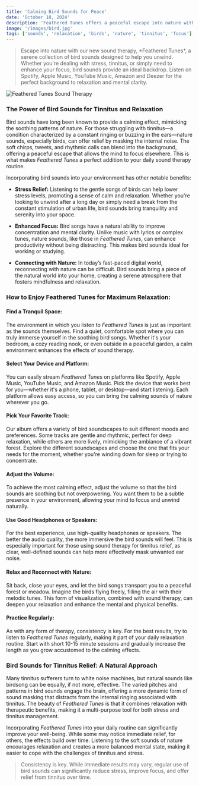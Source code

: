 ```yaml
---
title: 'Calming Bird Sounds for Peace'
date: 'October 18, 2024'
description: 'Feathered Tunes offers a peaceful escape into nature with calming bird sounds, perfect for relaxation and reducing stress.'
image: '/images/bird.jpg'
tags: ['sounds', 'relaxation', 'birds', 'nature', 'tinnitus', 'focus']
---
```


<Blockquote>
  Escape into nature with our new sound therapy, *Feathered Tunes*, a serene
  collection of bird sounds designed to help you unwind. Whether you're dealing
  with stress, tinnitus, or simply need to enhance your focus, bird sounds
  provide an ideal backdrop. Listen on Spotify, Apple Music, YouTube Music,
  Amazon and Deezer for the perfect background to relaxation and mental clarity.
</Blockquote>

<Image src="/images/bird.jpg" alt="Feathered Tunes Sound Therapy" />

<StreamingPlatforms
  spotifyLink="https://open.spotify.com/album/2nUJlODXGYJPe4KoR201wM?si=20O9fNrvSZO6OfZtFtHDfA"
  appleMusicLink="https://music.apple.com/us/album/feathered-tunes/1774931264"
  youtubeMusicLink="https://youtube.com/playlist?list=OLAK5uy_m2uwrwICGmXhmuMaVyq76TUVjrFm9D-Hw&si=2Jf5b-pmwTXYlTiU"
  amazonMusicLink="https://music.amazon.com/albums/B0DK7SLJT6"
  deezerLink="https://deezer.page.link/Y331ZNvmnofwuheh8"
/>

### The Power of Bird Sounds for Tinnitus and Relaxation

Bird sounds have long been known to provide a calming effect, mimicking the soothing patterns of nature. For those struggling with tinnitus—a condition characterized by a constant ringing or buzzing in the ears—nature sounds, especially birds, can offer relief by masking the internal noise. The soft chirps, tweets, and rhythmic calls can blend into the background, offering a peaceful escape that allows the mind to focus elsewhere. This is what makes _Feathered Tunes_ a perfect addition to your daily sound therapy routine.

Incorporating bird sounds into your environment has other notable benefits:

- **Stress Relief:** Listening to the gentle songs of birds can help lower stress levels, promoting a sense of calm and relaxation. Whether you're looking to unwind after a long day or simply need a break from the constant stimulation of urban life, bird sounds bring tranquility and serenity into your space.

- **Enhanced Focus:** Bird songs have a natural ability to improve concentration and mental clarity. Unlike music with lyrics or complex tunes, nature sounds, like those in _Feathered Tunes_, can enhance productivity without being distracting. This makes bird sounds ideal for working or studying.

- **Connecting with Nature:** In today’s fast-paced digital world, reconnecting with nature can be difficult. Bird sounds bring a piece of the natural world into your home, creating a serene atmosphere that fosters mindfulness and relaxation.

### How to Enjoy Feathered Tunes for Maximum Relaxation:

#### <Highlighter>Find a Tranquil Space:</Highlighter>

The environment in which you listen to _Feathered Tunes_ is just as important as the sounds themselves. Find a quiet, comfortable spot where you can truly immerse yourself in the soothing bird songs. Whether it's your bedroom, a cozy reading nook, or even outside in a peaceful garden, a calm environment enhances the effects of sound therapy.

#### <Highlighter>Select Your Device and Platform:</Highlighter>

You can easily stream _Feathered Tunes_ on platforms like Spotify, Apple Music, YouTube Music, and Amazon Music. Pick the device that works best for you—whether it's a phone, tablet, or desktop—and start listening. Each platform allows easy access, so you can bring the calming sounds of nature wherever you go.

#### <Highlighter>Pick Your Favorite Track:</Highlighter>

Our album offers a variety of bird soundscapes to suit different moods and preferences. Some tracks are gentle and rhythmic, perfect for deep relaxation, while others are more lively, mimicking the ambiance of a vibrant forest. Explore the different soundscapes and choose the one that fits your needs for the moment, whether you're winding down for sleep or trying to concentrate.

<AdComponent />

#### <Highlighter>Adjust the Volume:</Highlighter>

To achieve the most calming effect, adjust the volume so that the bird sounds are soothing but not overpowering. You want them to be a subtle presence in your environment, allowing your mind to focus and unwind naturally.

#### <Highlighter>Use Good Headphones or Speakers:</Highlighter>

For the best experience, use high-quality headphones or speakers. The better the audio quality, the more immersive the bird sounds will feel. This is especially important for those using sound therapy for tinnitus relief, as clear, well-defined sounds can help more effectively mask unwanted ear noise.

#### <Highlighter>Relax and Reconnect with Nature:</Highlighter>

Sit back, close your eyes, and let the bird songs transport you to a peaceful forest or meadow. Imagine the birds flying freely, filling the air with their melodic tunes. This form of visualization, combined with sound therapy, can deepen your relaxation and enhance the mental and physical benefits.

#### <Highlighter>Practice Regularly:</Highlighter>

As with any form of therapy, consistency is key. For the best results, try to listen to _Feathered Tunes_ regularly, making it part of your daily relaxation routine. Start with short 10-15 minute sessions and gradually increase the length as you grow accustomed to the calming effects.

<AdComponent />

### Bird Sounds for Tinnitus Relief: A Natural Approach

Many tinnitus sufferers turn to white noise machines, but natural sounds like birdsong can be equally, if not more, effective. The varied pitches and patterns in bird sounds engage the brain, offering a more dynamic form of sound masking that distracts from the internal ringing associated with tinnitus. The beauty of _Feathered Tunes_ is that it combines relaxation with therapeutic benefits, making it a multi-purpose tool for both stress and tinnitus management.

Incorporating _Feathered Tunes_ into your daily routine can significantly improve your well-being. While some may notice immediate relief, for others, the effects build over time. Listening to the soft sounds of nature encourages relaxation and creates a more balanced mental state, making it easier to cope with the challenges of tinnitus and stress.

<Blockquote>
  Consistency is key. While immediate results may vary, regular use of bird
  sounds can significantly reduce stress, improve focus, and offer relief from
  tinnitus over time.
</Blockquote>
